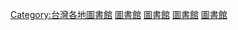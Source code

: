 [[Category:台灣各地圖書館|Category:台灣各地圖書館]]
[[Category:花蓮縣建築物|圖書館]]
[[Category:花蓮縣教育|圖書館]]
[[Category:花蓮縣文化|圖書館]]
[[Category:花蓮縣組織|圖書館]]